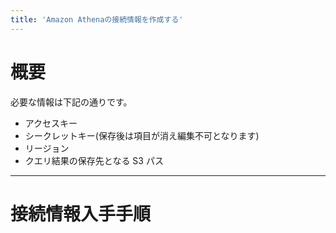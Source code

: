```yaml
---
title: 'Amazon Athenaの接続情報を作成する'
---
```


# 概要

必要な情報は下記の通りです。

- アクセスキー
- シークレットキー(保存後は項目が消え編集不可となります)
- リージョン
- クエリ結果の保存先となる S3 パス

---

# 接続情報入手手順
